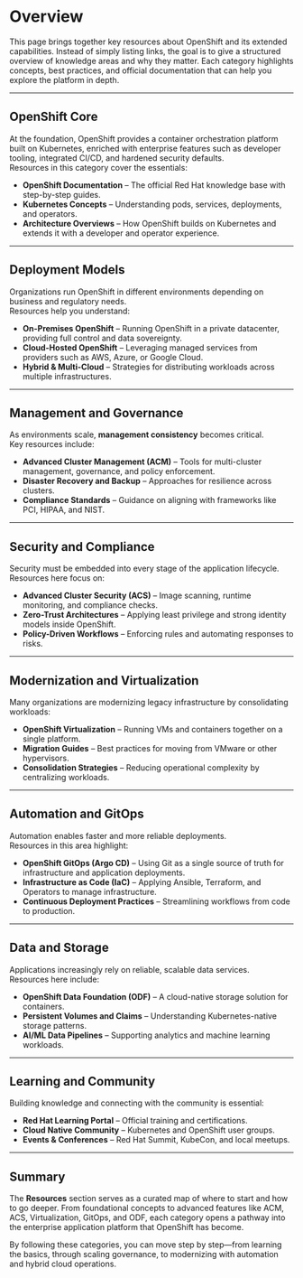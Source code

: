 # Overview

This page brings together key resources about OpenShift and its extended
capabilities. Instead of simply listing links, the goal is to give a structured
overview of knowledge areas and why they matter. Each category highlights
concepts, best practices, and official documentation that can help you explore
the platform in depth.

---

## OpenShift Core

At the foundation, OpenShift provides a container orchestration platform built
on Kubernetes, enriched with enterprise features such as developer tooling,
integrated CI/CD, and hardened security defaults.  
Resources in this category cover the essentials:

- **OpenShift Documentation** – The official Red Hat knowledge base with
  step-by-step guides.  
- **Kubernetes Concepts** – Understanding pods, services, deployments, and
  operators.  
- **Architecture Overviews** – How OpenShift builds on Kubernetes and extends
  it with a developer and operator experience.

---

## Deployment Models

Organizations run OpenShift in different environments depending on business and
regulatory needs.  
Resources help you understand:

- **On-Premises OpenShift** – Running OpenShift in a private datacenter,
  providing full control and data sovereignty.  
- **Cloud-Hosted OpenShift** – Leveraging managed services from providers such
  as AWS, Azure, or Google Cloud.  
- **Hybrid & Multi-Cloud** – Strategies for distributing workloads across
  multiple infrastructures.

---

## Management and Governance

As environments scale, **management consistency** becomes critical.  
Key resources include:

- **Advanced Cluster Management (ACM)** – Tools for multi-cluster management,
  governance, and policy enforcement.  
- **Disaster Recovery and Backup** – Approaches for resilience across
  clusters.  
- **Compliance Standards** – Guidance on aligning with frameworks like PCI,
  HIPAA, and NIST.

---

## Security and Compliance

Security must be embedded into every stage of the application lifecycle.  
Resources here focus on:

- **Advanced Cluster Security (ACS)** – Image scanning, runtime monitoring, and
  compliance checks.  
- **Zero-Trust Architectures** – Applying least privilege and strong identity
  models inside OpenShift.  
- **Policy-Driven Workflows** – Enforcing rules and automating responses to
  risks.

---

## Modernization and Virtualization

Many organizations are modernizing legacy infrastructure by consolidating
workloads:

- **OpenShift Virtualization** – Running VMs and containers together on a
  single platform.  
- **Migration Guides** – Best practices for moving from VMware or other
  hypervisors.  
- **Consolidation Strategies** – Reducing operational complexity by
  centralizing workloads.

---

## Automation and GitOps

Automation enables faster and more reliable deployments.  
Resources in this area highlight:

- **OpenShift GitOps (Argo CD)** – Using Git as a single source of truth for
  infrastructure and application deployments.  
- **Infrastructure as Code (IaC)** – Applying Ansible, Terraform, and
  Operators to manage infrastructure.  
- **Continuous Deployment Practices** – Streamlining workflows from code to
  production.

---

## Data and Storage

Applications increasingly rely on reliable, scalable data services.  
Resources here include:

- **OpenShift Data Foundation (ODF)** – A cloud-native storage solution for
  containers.  
- **Persistent Volumes and Claims** – Understanding Kubernetes-native storage
  patterns.  
- **AI/ML Data Pipelines** – Supporting analytics and machine learning
  workloads.

---

## Learning and Community

Building knowledge and connecting with the community is essential:

- **Red Hat Learning Portal** – Official training and certifications.  
- **Cloud Native Community** – Kubernetes and OpenShift user groups.  
- **Events & Conferences** – Red Hat Summit, KubeCon, and local meetups.

---

## Summary

The **Resources** section serves as a curated map of where to start and how to
go deeper. From foundational concepts to advanced features like ACM, ACS,
Virtualization, GitOps, and ODF, each category opens a pathway into the
enterprise application platform that OpenShift has become.

By following these categories, you can move step by step—from learning the
basics, through scaling governance, to modernizing with automation and hybrid
cloud operations.

